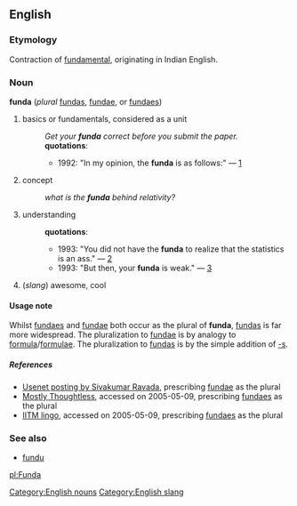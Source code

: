 ==English==
===Etymology===
Contraction of [[fundamental]], originating in Indian English.
===Noun===
[[Category:English nouns]]
'''funda''' (''plural'' [[fundas]], [[fundae]], or [[fundaes]])
# basics or fundamentals, considered as a unit
#:''Get your '''funda''' correct before you submit the paper.''
#:'''quotations''':
#:*1992: "In my opinion, the '''funda''' is as follows:" &mdash; [http://groups-beta.google.com/group/misc.invest/msg/0fe47958fa1d469a]
# concept
#:''what is the '''funda''' behind relativity?''
# understanding
#:'''quotations''':
#:*1993: "You did not have the '''funda''' to realize that the statistics is an ass." &mdash; [http://groups-beta.google.com/group/soc.culture.indian/msg/b39dd8393c559598]
#:*1993: "But then, your '''funda''' is weak." &mdash; [http://groups-beta.google.com/group/soc.culture.indian/msg/4596874842587e78]
#(''slang'') awesome, cool
====Usage note====
Whilst [[fundaes]] and [[fundae]] both occur as the plural of '''funda''', [[fundas]] is far more widespread.  The pluralization to [[fundae]] is by analogy to [[formula]]/[[formulae]].  The pluralization to [[fundas]] is by the simple addition of [[-s]].

=====References=====
* [http://groups-beta.google.com/group/rec.music.indian.misc/msg/22b835efa77e3af1 Usenet posting by Sivakumar Ravada], prescribing [[fundae]] as the plural
* [http://vinodg.blogspot.com/2005/02/slisha-maajar-hajjaar-shady.html Mostly Thoughtless], accessed on 2005-05-09, prescribing [[fundaes]] as the plural
* [http://boiling.seas.ucla.edu/phani/Files/iitm%20lingo.txt IITM lingo], accessed on 2005-05-09, prescribing [[fundaes]] as the plural

===See also===
* [[fundu]]

[[Category:English slang]]
[[pl:Funda]]
